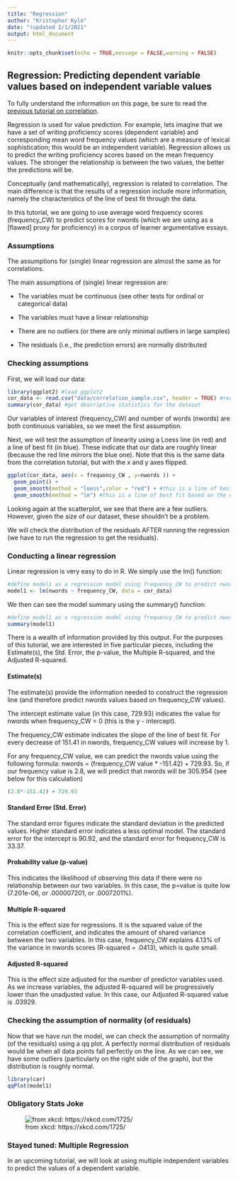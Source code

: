 ```yaml
---
title: "Regression"
author: "Kristopher Kyle"
date: "(updated 2/1/2021"
output: html_document
---
```


```r
knitr::opts_chunk$set(echo = TRUE,message = FALSE,warning = FALSE)
```

## Regression: Predicting dependent variable values based on independent variable values

To fully understand the information on this page, be sure to read the [previous tutorial on correlation](https://kristopherkyle.github.io/IntroQuantALRM/9_Correlations.html).

Regression is used for value prediction. For example, lets imagine that we have a set of writing proficiency scores (dependent variable) and corresponding mean word frequency values (which are a measure of lexical sophistication; this would be an independent variable). Regression allows us to predict the writing proficiency scores based on the mean frequency values. The stronger the relationship is between the two values, the better the predictions will be.

Conceptually (and mathematically), regression is related to correlation. The main difference is that the results of a regression include more information, namely the characteristics of the line of best fit through the data.

In this tutorial, we are going to use average word frequency scores (frequency_CW) to predict scores for nwords (which we are using as a [flawed] proxy for proficiency) in a corpus of learner argumentative essays.

### Assumptions
The assumptions for (single) linear regression are almost the same as for correlations.

The main assumptions of (single) linear regression are:

- The variables must be continuous (see other tests for ordinal or categorical data)

- The variables must have a linear relationship

- There are no outliers (or there are only minimal outliers in large samples)

- The residuals (i.e., the prediction errors) are normally distributed 

### Checking assumptions
First, we will load our data:

``` r
library(ggplot2) #load ggplot2
cor_data <- read.csv("data/correlation_sample.csv", header = TRUE) #read the spreadsheet "correlation_sample.csv" into r as a dataframe
summary(cor_data) #get descriptive statistics for the dataset
```

Our variables of interest (frequency_CW) and number of words (nwords) are both continuous variables, so we meet the first assumption.

Next, we will test the assumption of linearity using a Loess line (in red) and a line of best fit (in blue). These indicate that our data are roughly linear (because the red line mirrors the blue one). Note that this is the same data from the correlation tutorial, but with the x and y axes flipped.

```r
ggplot(cor_data, aes(x = frequency_CW , y=nwords )) +
  geom_point() +
  geom_smooth(method = "loess",color = "red") + #this is a line of best fit based on a moving average
  geom_smooth(method = "lm") #this is a line of best fit based on the enture dataset

```

Looking again at the scatterplot, we see that there are a few outliers. However, given the size of our dataset, these shouldn't be a problem.

We will check the distribution of the residuals AFTER running the regression (we have to run the regression to get the residuals).

### Conducting a linear regression

Linear regression is very easy to do in R. We simply use the lm() function:

```r
#define model1 as a regression model using frequency_CW to predict nwords
model1 <- lm(nwords ~ frequency_CW, data = cor_data)
```

We then can see the model summary using the summary() function:

```r
#define model1 as a regression model using frequency_CW to predict nwords
summary(model1)
```

There is a wealth of information provided by this output. For the purposes of this tutorial, we are interested in five particular pieces, including the Estimate(s), the Std. Error, the p-value, the Multiple R-squared, and the Adjusted R-squared.

#### Estimate(s)
The estimate(s) provide the information needed to construct the regression line (and therefore predict nwords values based on frequency_CW values).

The intercept estimate value (in this case, 729.93) indicates the value for nwords when frequency_CW = 0 (this is the y - intercept).

The frequency_CW estimate indicates the slope of the line of best fit. For every decrease of 151.41 in nwords, frequency_CW values will increase by 1.

For any frequency_CW value, we can predict the nwords value using the following formula: nwords = (frequency_CW value * -151.42) + 729.93. So, if our frequency value is 2.8, we will predict that nwords will be 305.954 (see below for this calculation)

```r
(2.8*-151.42) + 729.93
```


#### Standard Error (Std. Error)
The standard error figures indicate the standard deviation in the predicted values. Higher standard error indicates a less optimal model. The standard error for the intercept is 90.92, and the standard error for frequency_CW is 33.37.

#### Probability value (p-value)
This indicates the likelihood of observing this data if there were no relationship between our two variables. In this case, the p=value is quite low (7.201e-06, or .000007201, or .0007201%).

#### Multiple R-squared
This is the effect size for regressions. It is the squared value of the correlation coefficient, and indicates the amount of shared variance between the two variables. In this case, frequency_CW explains 4.13% of the variance in nwords scores (R-squared = .0413), which is quite small.

#### Adjusted R-squared
This is the effect size adjusted for the number of predictor variables used. As we increase variables, the adjusted R-squared will be progressively lower than the unadjusted value. In this case, our Adjusted R-squared value is .03929.

### Checking the assumption of normality (of residuals)
Now that we have run the model, we can check the assumption of normality (of the residuals) using a qq plot. A perfectly normal distribution of residuals would be when all data points fall perfectly on the line. As we can see, we have some outliers (particularly on the right side of the graph), but the distribution is roughly normal.

```r
library(car)
qqPlot(model1)
```

### Obligatory Stats Joke
![from xkcd: https://xkcd.com/1725/](https://imgs.xkcd.com/comics/linear_regression.png)

### Stayed tuned: Multiple Regression
In an upcoming tutorial, we will look at using multiple independent variables to predict the values of a dependent variable.
